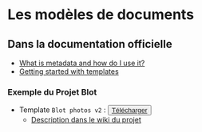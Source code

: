 # Les modèles de documents

## Dans la documentation officielle

- [What is metadata and how do I use it?](https://docs.tropy.org/before-you-begin/metadata)
- [Getting started with templates](https://docs.tropy.org/in-the-template-editor/using-templates)

### Exemple du Projet Blot

- Template `Blot photos v2` : <button>[Télécharger](BlotPhotosV2.ttp){download="BlotPhotosV2.ttp" target="_blank"}</button>
  - [Description dans le wiki du projet](https://git.univ-pau.fr/gaelannuzelt/projet-blot/-/wikis/Templates-Tropy)